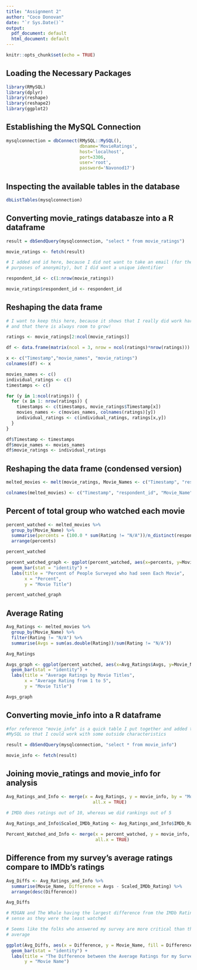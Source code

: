 ```yaml
---
title: "Assignment 2"
author: "Coco Donovan"
date: "`r Sys.Date()`"
output:
  pdf_document: default
  html_document: default
---
```


```r
knitr::opts_chunk$set(echo = TRUE)
```

## Loading the Necessary Packages

```r
library(RMySQL)
library(dplyr)
library(reshape)
library(reshape2)
library(ggplot2)
```

## Establishing the MySQL Connection

```r

mysqlconnection = dbConnect(RMySQL::MySQL(),
                            dbname='MovieRatings',
                            host='localhost',
                            port=3306,
                            user='root',
                            password='Navonod17')
```

## Inspecting the available tables in the database

```r
dbListTables(mysqlconnection)
```

## Converting movie_ratings databasze into a R dataframe

```r
result = dbSendQuery(mysqlconnection, "select * from movie_ratings")

movie_ratings <- fetch(result)

# I added and id here, because I did not want to take an email (for the 
# purposes of anonymity), but I did want a unique identifier

respondent_id <- c(1:nrow(movie_ratings))

movie_ratings$respondent_id <- respondent_id
```

## Reshaping the data frame

```r
# I want to keep this here, because it shows that I really did work hard on this
# and that there is always room to grow!

ratings <- movie_ratings[2:ncol(movie_ratings)]

df <- data.frame(matrix(ncol = 3, nrow = ncol(ratings)*nrow(ratings)))

x <- c("Timestamp","movie_names", "movie_ratings")
colnames(df) <- x

movies_names <- c()
individual_ratings <- c()
timestamps <- c()

for (y in 1:ncol(ratings)) {
  for (x in 1: nrow(ratings)) {
    timestamps <- c(timestamps, movie_ratings$Timestamp[x])
    movies_names <- c(movies_names, colnames(ratings)[y])
    individual_ratings <- c(individual_ratings, ratings[x,y])
  }
}

df$Timestamp <- timestamps
df$movie_names <- movies_names
df$movie_ratings <- individual_ratings
```

## Reshaping the data frame (condensed version)

```r
melted_movies <- melt(movie_ratings, Movie_Names <- c("Timestamp", "respondent_id"))

colnames(melted_movies) <- c("Timestamp", "respondent_id", "Movie_Name", "Rating")
```

## Percent of total group who watched each movie

```r
percent_watched <- melted_movies %>%
  group_by(Movie_Name) %>%
  summarise(percents = (100.0 * sum(Rating != "N/A"))/n_distinct(respondent_id)) %>%
  arrange(percents)

percent_watched

percent_watched_graph <- ggplot(percent_watched, aes(x=percents, y=Movie_Name)) + 
  geom_bar(stat = "identity") +
  labs(title = "Percent of People Surveyed who had seen Each Movie",
       x = "Percent",
       y = "Movie Title")

percent_watched_graph
```

## Average Rating

```r
Avg_Ratings <- melted_movies %>%
  group_by(Movie_Name) %>%
  filter(Rating != "N/A") %>%
  summarise(Avgs = sum(as.double(Rating))/sum(Rating != "N/A"))

Avg_Ratings

Avgs_graph <- ggplot(percent_watched, aes(x=Avg_Ratings$Avgs, y=Movie_Name)) + 
  geom_bar(stat = "identity") +
  labs(title = "Average Ratings by Movie Titles",
       x = "Average Rating from 1 to 5",
       y = "Movie Title")

Avgs_graph
```

## Converting movie_info into a R dataframe

```r

#for reference "movie_info" is a quick table I put together and added to my 
#MySQL so that I could work with some outside characteristics 

result = dbSendQuery(mysqlconnection, "select * from movie_info")

movie_info <- fetch(result)
```

## Joining movie_ratings and movie_info for analysis

```r
Avg_Ratings_and_Info <- merge(x = Avg_Ratings, y = movie_info, by = "Movie_Name",
                                 all.x = TRUE)

# IMDb does ratings out of 10, whereas we did rankings out of 5

Avg_Ratings_and_Info$Scaled_IMDb_Rating <- Avg_Ratings_and_Info$IMDb_Rating/2.0
 
Percent_Watched_and_Info <- merge(x = percent_watched, y = movie_info, by = "Movie_Name",
                                  all.x = TRUE)
```

## Difference from my survey's average ratings compare to IMDb's ratings

```r
Avg_Diffs <- Avg_Ratings_and_Info %>%
  summarise(Movie_Name, Difference = Avgs - Scaled_IMDb_Rating) %>%
  arrange(desc(Difference))

Avg_Diffs

# M3GAN and The Whale having the largest difference from the IMDb Rating makes
# sense as they were the least watched
```



```r
# Seems like the folks who answered my survey are more critical than the IMDb 
# average

ggplot(Avg_Diffs, aes(x = Difference, y = Movie_Name, fill = Difference)) +
  geom_bar(stat = "identity") +
  labs(title = "The Difference between the Average Ratings for my Survey Compared with IMDb's Ratings",
       y = "Movie Name")
```
